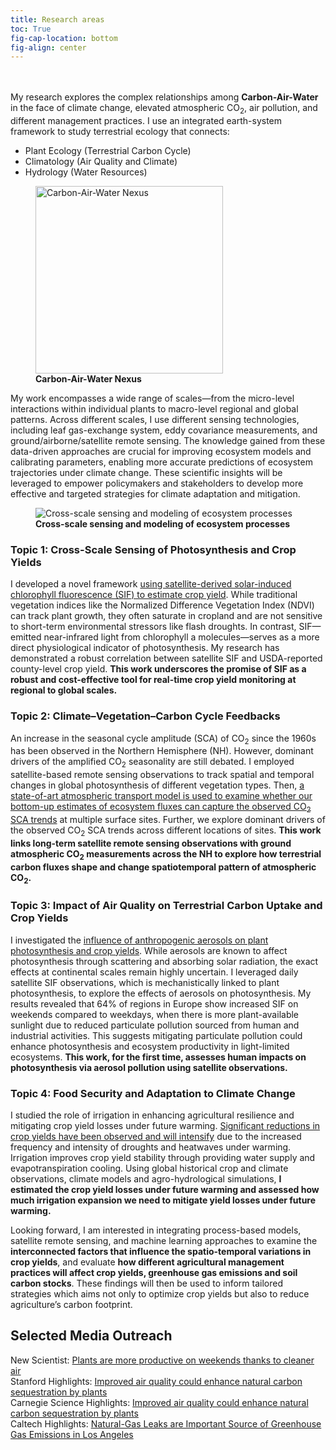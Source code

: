 ```yaml
---
title: Research areas
toc: True
fig-cap-location: bottom
fig-align: center
---
```


::: {layout="[ 0.4, -0.1, 0.4 ]"}

::: {#first-column}
\
\
My research explores the complex relationships among **Carbon-Air-Water** in the face of climate change, elevated atmospheric CO~2~, air pollution, and different management practices. I use an integrated earth-system framework to study terrestrial ecology that connects:

- Plant Ecology (Terrestrial Carbon Cycle)
- Climatology (Air Quality and Climate) 
- Hydrology (Water Resources)
:::

::: {#second-column}
![**Carbon-Air-Water Nexus**](pics/carbon-air-water.png){width=300}

:::

::::


My work encompasses a wide range of scales—from the micro-level interactions within individual plants to macro-level regional and global patterns. Across different scales, I use different sensing technologies, including leaf gas-exchange system, eddy covariance measurements, and ground/airborne/satellite remote sensing. The knowledge gained from these data-driven approaches are crucial for improving ecosystem models and calibrating parameters, enabling more accurate predictions of ecosystem trajectories under climate change. These scientific insights will be leveraged to empower policymakers and stakeholders to develop more effective and targeted strategies for climate adaptation and mitigation.

![**Cross-scale sensing and modeling of ecosystem processes**](pics/cross_scale.png)


### **Topic 1: Cross-Scale Sensing of Photosynthesis and Crop Yields**
I developed a novel framework [using satellite-derived solar-induced chlorophyll fluorescence (SIF) to estimate crop yield](https://agupubs.onlinelibrary.wiley.com/doi/full/10.1029/2020GL087474). While traditional vegetation indices like the Normalized Difference Vegetation Index (NDVI) can track plant growth, they often saturate in cropland and are not sensitive to short-term environmental stressors like flash droughts. In contrast, SIF—emitted near-infrared light from chlorophyll a molecules—serves as a more direct physiological indicator of photosynthesis. My research has demonstrated a robust correlation between satellite SIF and USDA-reported county-level crop yield. **This work underscores the promise of SIF as a robust and cost-effective tool for real-time crop yield monitoring at regional to global scales.** 

### **Topic 2: Climate–Vegetation–Carbon Cycle Feedbacks**
An increase in the seasonal cycle amplitude (SCA) of CO~2~ since the 1960s has been observed in the Northern Hemisphere (NH). However, dominant drivers of the amplified CO~2~ seasonality are still debated. I employed satellite-based remote sensing observations to track spatial and temporal changes in global photosynthesis of different vegetation types. Then, [a state-of-art atmospheric transport model is used to examine whether our bottom-up estimates of ecosystem fluxes can capture the observed CO~2~ SCA trends](https://agupubs.onlinelibrary.wiley.com/doi/full/10.1029/2021GB007220) at multiple surface sites. Further, we explore dominant drivers of the observed CO~2~ SCA trends across different locations of sites. **This work links long-term satellite remote sensing observations with ground atmospheric CO~2~ measurements across the NH to explore how terrestrial carbon fluxes shape and change spatiotemporal pattern of atmospheric CO~2~.**

### **Topic 3: Impact of Air Quality on Terrestrial Carbon Uptake and Crop Yields**
I investigated the [influence of anthropogenic aerosols on plant photosynthesis and crop yields](https://www.pnas.org/doi/abs/10.1073/pnas.2306507120). While aerosols are known to affect photosynthesis through scattering and absorbing solar radiation, the exact effects at continental scales remain highly uncertain. I leveraged daily satellite SIF observations, which is mechanistically linked to plant photosynthesis, to explore the effects of aerosols on photosynthesis. My results revealed that 64% of regions in Europe show increased SIF on weekends compared to weekdays, when there is more plant-available sunlight due to reduced particulate pollution sourced from human and industrial activities. This suggests mitigating particulate pollution could enhance photosynthesis and ecosystem productivity in light-limited ecosystems. **This work, for the first time, assesses human impacts on photosynthesis via aerosol pollution using satellite observations.**

### **Topic 4: Food Security and Adaptation to Climate Change**
I studied the role of irrigation in enhancing agricultural resilience and mitigating crop yield losses under future warming. [Significant reductions in crop yields have been observed and will intensify](https://academic.oup.com/pnasnexus/article/2/4/pgad117/7101082) due to the increased frequency and intensity of droughts and heatwaves under warming. Irrigation improves crop yield stability through providing water supply and evapotranspiration cooling. Using global historical crop and climate observations, climate models and agro-hydrological simulations, **I estimated the crop yield losses under future warming and assessed how much irrigation expansion we need to mitigate yield losses under future warming.**

Looking forward, I am interested in integrating process-based models, satellite remote sensing, and machine learning approaches to examine the **interconnected factors that influence the spatio-temporal variations in crop yields**, and evaluate **how different agricultural management practices will affect crop yields, greenhouse gas emissions and soil carbon stocks**. These findings will then be used to inform tailored strategies which aims not only to optimize crop yields but also to reduce agriculture’s carbon footprint.


## Selected Media Outreach
New Scientist: [Plants are more productive on weekends thanks to cleaner air](https://www.newscientist.com/article/2403856-plants-are-more-productive-on-weekends-thanks-to-cleaner-air/)\
Stanford Highlights: [Improved air quality could enhance natural carbon sequestration by plants](https://fse.fsi.stanford.edu/news/improved-air-quality-could-enhance-natural-carbon-sequestration-plants)\
Carnegie Science Highlights: [Improved air quality could enhance natural carbon sequestration by plants](https://carnegiescience.edu/improved-air-quality-could-enhance-natural-carbon-sequestration-plants)\
Caltech Highlights: [Natural-Gas Leaks are Important Source of Greenhouse Gas Emissions in Los Angeles](https://www.caltech.edu/about/news/natural-gas-leaks-are-important-source-greenhouse-gas-emissions-los-angeles)\

